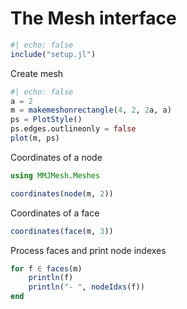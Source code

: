 # The Mesh interface

```julia
#| echo: false
include("setup.jl")
```

Create mesh

```julia
#| echo: false
a = 2
m = makemeshonrectangle(4, 2, 2a, a)
ps = PlotStyle()
ps.edges.outlineonly = false
plot(m, ps)
```

Coordinates of a node

```julia
using MMJMesh.Meshes

coordinates(node(m, 2))
```

Coordinates of a face

```julia
coordinates(face(m, 3))
```

Process faces and print node indexes

```julia
for f ∈ faces(m)
    println(f)
    println("- ", nodeIdxs(f))
end
```


